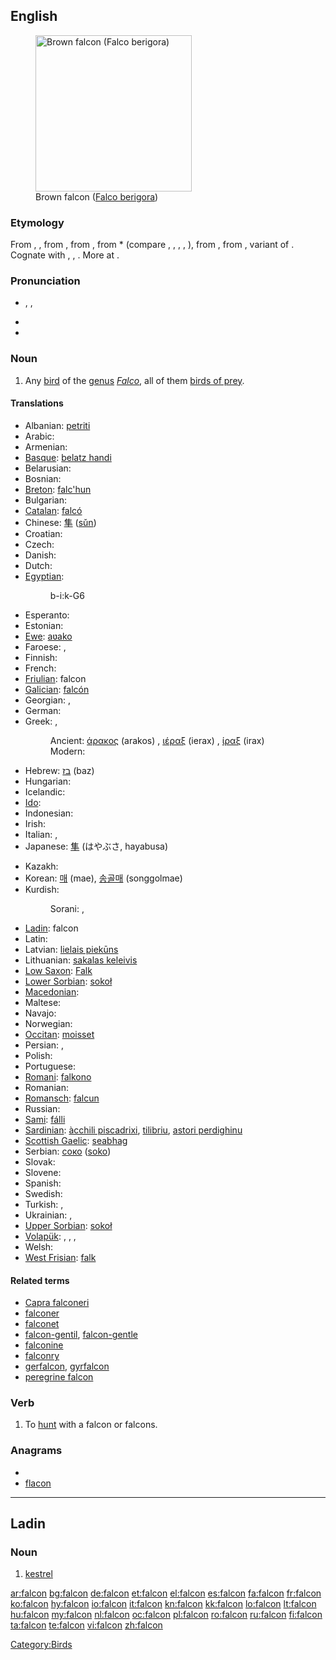 {{also|falcón}}
==English==
[[Image:Brown-Falcon,-Vic,-3.1.2008.jpg|thumb|right|250px|Brown falcon ([[Falco berigora]])]]

===Etymology===
From {{etyl|enm}} {{term|falcon|lang=enm}}, {{term|faucon|lang=enm}}, from {{etyl|fro}} {{term|faucon||falcon|lang=fro}}, from {{etyl|LL.}} {{term|falco|falcō|hawk|lang=la}}, from {{etyl|gmw}} *{{term||falkōn|hawk, falcon|lang=gmw}} (compare {{etyl|ang|-}} {{term|fealca|lang=ang}}, {{term|fealcen|lang=ang}}, {{etyl|dum|-}} {{term|valke|lang=dum}}, {{etyl|goh|-}} {{term|falco|lang=goh}}, {{term|falcho|lang=goh}}), from {{proto|Germanic|falkô|hawk, falcon", literally, "grey bird|lang=en}}, from {{proto|Indo-European|pol-ĝ-|lang=en}}, variant of {{proto|Indo-European|title=|pol-k̑-|lang=en}}. Cognate with {{etyl|non|-}} {{term|falki|lang=non}}, {{etyl|lt|-}} {{term|||tr=pálšas|pale|lang=lt}}, {{etyl|lv|-}} {{term|||tr=pàlss|pale|lang=lv}}. More at {{l|en|fallow}}.

===Pronunciation===
* {{enPR|fôʹkən|fôlʹkən|fălʹkən}}, {{IPA|[ˈfɔːkən]|[ˈfɔːlkən]|[ˈfælkən]}}, {{SAMPA|["fO:k@n]|["fO:lk@n]|["f{lk@n]}}
* {{audio|en-us-falcon.ogg|Audio (US)}}
* {{rhymes|ɔːkən}}

===Noun===
{{wikipedia}}
{{en-noun}}

# Any [[bird]] of the [[genus]] ''[[Falco]]'', all of them [[bird of prey|birds of prey]].

====Translations====
{{trans-top|bird of the genus Falco}}
* Albanian: [[petriti]] {{g|Albanian}}
* Arabic: {{t+|ar|صقر}}
* Armenian: {{t+|hy|բազե|tr=baze}}
* [[Basque]]: [[belatz handi]]
* Belarusian: {{t-|be|сапсан|m|xs=Belarusian}}
* Bosnian: {{t-|bs|sokol|m}}
* [[Breton]]: [[falc'hun]]
* Bulgarian: {{t+|bg|сокол|m}}
* [[Catalan]]: [[falcó]] {{m}}
* Chinese: [[隼]] ([[sǔn]])
* Croatian: {{t-|hr|sokol|m}}
* Czech: {{t-|cs|sokol|m}}
* Danish: {{t-|da|falk|c}}
* Dutch: {{t+|nl|valk|m}}
* [[Egyptian]]: {{tø|egy|bỉk|alt=bk|sc=Egyp}}
*: <hiero>b-i:k-G6</hiero>
* Esperanto: {{t-|eo|falko|xs=Esperanto}}
* Estonian: {{t+|et|pistrik}}
* [[Ewe]]: [[aʋako]]
* Faroese: {{t|fo|falkur|m}}, {{t|fo|smyril|m}}
* Finnish: {{t-|fi|jalohaukka}}
* French: {{t+|fr|faucon|m}}
* [[Friulian]]: falcon {{m}}
* [[Galician]]: [[falcón]] {{m}}
* Georgian: {{tø|ka|შავარდენი|tr=šavardeni|sc=Geor}},  {{t-|ka|ბაზი|tr=bazi|sc=Geor|xs=Georgian}}
* German: {{t+|de|Falke|m}}
* Greek: ,
*: Ancient: [[άρακος]] (arakos) {{m}}, [[ιέραξ]] (ierax) {{m}}, [[ίραξ]] (irax) {{m}}
*: Modern: {{t+|el|γεράκι|n|tr=geraki}}
* Hebrew: [[בז]] (baz) {{m}}
* Hungarian: {{t+|hu|sólyom}}
* Icelandic: {{t+|is|fálki|m}}
* [[Ido]]: {{t+|io|falkono|xs=Ido}}
* Indonesian: {{t|id|alap-alap|xs=Indonesian}}
* Irish: {{t-|ga|fabhcún|m|xs=Irish}}
* Italian: {{t+|it|falco|m}}, {{t-|it|falcone|m}}
* Japanese: [[隼]] (はやぶさ, hayabusa)
{{trans-mid}}
* Kazakh: {{t|kk|сұңқар|tr=suñqar|sc=Cyrl|xs=Kazakh}}
* Korean: [[매]] (mae), [[송골매]] (songgolmae)
* Kurdish:
*: Sorani: {{t-|ku|شاهین|tr=shahín|sc=ku-Arab}}, {{t-|ku|باز|tr=baz|sc=ku-Arab}}
* [[Ladin]]: falcon {{m}}
* Latin: {{t-|la|falco|m|alt=falcō}}
* Latvian: [[lielais piekūns]] {{g|Latvian}}
* Lithuanian: [[sakalas keleivis]] {{g|Lithuanian}}
* [[Low Saxon]]: [[Falk]] {{m}}
* [[Lower Sorbian]]: [[sokoł]] {{m}}
* [[Macedonian]]: {{t-|mk|сокол|m|tr=sókol}}
* Maltese: {{t-|mt|bies|m|xs=Maltese}}
* Navajo: {{tø|nv|giní}}
* Norwegian: {{t-|no|falk|m}}
* [[Occitan]]: [[moisset]] {{m}}
* Persian: {{t+|fa|شاهین|tr=šāhīn|xs=Persian}},  {{t+|fa|باز|tr=bâz|xs=Persian}}
* Polish: {{t+|pl|sokół|m}}
* Portuguese: {{t+|pt|falcão|m}}
* [[Romani]]: [[falkono]] {{m}}
* Romanian: {{t+|ro|şoim|m}}
* [[Romansch]]: [[falcun]] {{m}}
* Russian: {{t+|ru|сокол|m|tr=sókol}}
* [[Sami]]: [[fálli]]
* [[Sardinian]]: [[àcchili piscadrixi]], [[tilibriu]], [[astori perdighinu]] {{m}}
* [[Scottish Gaelic]]: [[seabhag]] {{f}}
* Serbian: [[соко]] ([[soko]]) {{m}}
* Slovak: {{t-|sk|sokol|m}}
* Slovene: {{t+|sl|sokol|m}}
* Spanish: {{t+|es|halcón|m}}
* Swedish: {{t+|sv|falk|c}}
* Turkish: {{t+|tr|doğan}}, {{t-|tr|gökdoğan}}
* Ukrainian: {{t-|uk|сокіл|m|tr=sokil|xs=Ukrainian}}, {{t-|uk|сапсан|m|tr=sapsan|xs=Ukrainian}}
* [[Upper Sorbian]]: [[sokoł]] {{m}}
* [[Volapük]]: {{qualifier|male or female}} {{t|vo|falok}}, {{qualifier|male}} {{t|vo|hifalok}}, {{qualifier|female}} {{t|vo|jifalok}}, {{qualifier|obsolete}} {{t|vo|faon}}
* Welsh: {{t|cy|hebog|m|xs=Welsh}}
* [[West Frisian]]: [[falk]] {{m}}
{{trans-bottom}}

====Related terms====
* [[Capra falconeri]]
* [[falconer]]
* [[falconet]]
* [[falcon-gentil]], [[falcon-gentle]]
* [[falconine]]
* [[falconry]]
* [[gerfalcon]], [[gyrfalcon]]
* [[peregrine falcon]]

===Verb===
{{en-verb}}

# To [[hunt]] with a falcon or falcons.

===Anagrams===
* {{alphagram|acflno}}
* [[flacon#English|flacon]]

[[Category:Birds]]

----

==Ladin==

===Noun===
{{infl|lld|noun|g=m}}

# [[kestrel]]

[[ar:falcon]]
[[bg:falcon]]
[[de:falcon]]
[[et:falcon]]
[[el:falcon]]
[[es:falcon]]
[[fa:falcon]]
[[fr:falcon]]
[[ko:falcon]]
[[hy:falcon]]
[[io:falcon]]
[[it:falcon]]
[[kn:falcon]]
[[kk:falcon]]
[[lo:falcon]]
[[lt:falcon]]
[[hu:falcon]]
[[my:falcon]]
[[nl:falcon]]
[[oc:falcon]]
[[pl:falcon]]
[[ro:falcon]]
[[ru:falcon]]
[[fi:falcon]]
[[ta:falcon]]
[[te:falcon]]
[[vi:falcon]]
[[zh:falcon]]